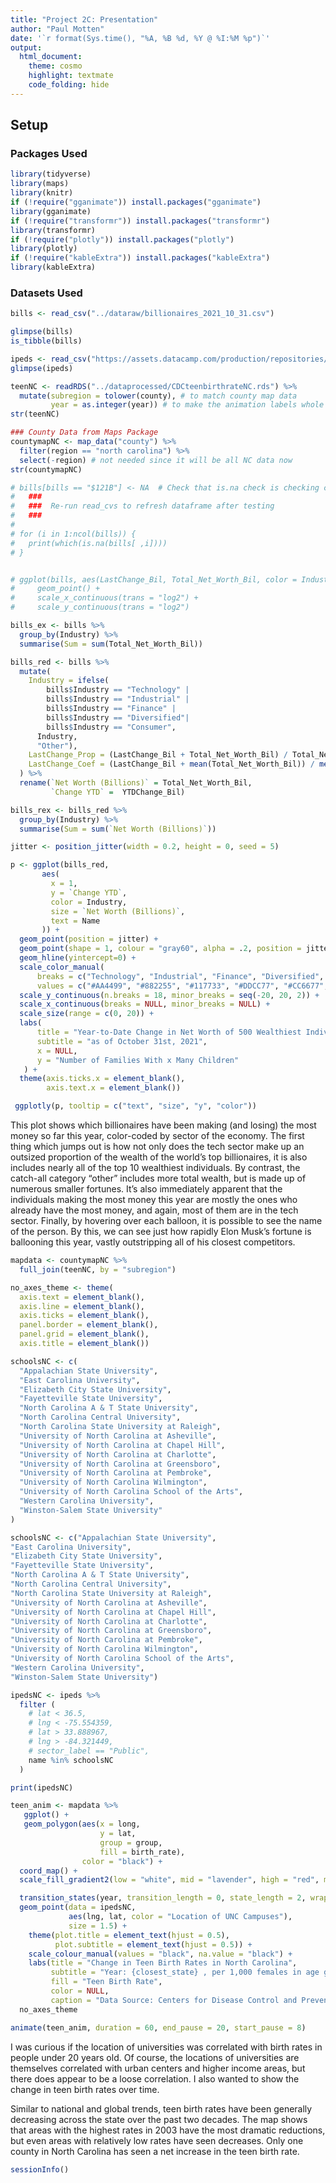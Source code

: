 ```yaml
---
title: "Project 2C: Presentation"
author: "Paul Motten"
date: '`r format(Sys.time(), "%A, %B %d, %Y @ %I:%M %p")`'
output: 
  html_document: 
    theme: cosmo
    highlight: textmate
    code_folding: hide
---
```


## Setup

### Packages Used

```r
library(tidyverse)
library(maps)
library(knitr)
if (!require("gganimate")) install.packages("gganimate")
library(gganimate)
if (!require("transformr")) install.packages("transformr")
library(transformr)
if (!require("plotly")) install.packages("plotly")
library(plotly)
if (!require("kableExtra")) install.packages("kableExtra")
library(kableExtra)
```


### Datasets Used

```r
bills <- read_csv("../dataraw/billionaires_2021_10_31.csv")

glimpse(bills)
is_tibble(bills)

ipeds <- read_csv("https://assets.datacamp.com/production/repositories/1942/datasets/18a000cf70d2fe999c6a6f2b28a7dc9813730e74/ipeds.csv")
glimpse(ipeds)

teenNC <- readRDS("../dataprocessed/CDCteenbirthrateNC.rds") %>% 
  mutate(subregion = tolower(county), # to match county map data
         year = as.integer(year)) # to make the animation labels whole numbers
str(teenNC)

### County Data from Maps Package
countymapNC <- map_data("county") %>% 
  filter(region == "north carolina") %>% 
  select(-region) # not needed since it will be all NC data now
str(countymapNC)

```

```r

# bills[bills == "$121B"] <- NA  # Check that is.na check is checking correctly.  
#   ###
#   ###  Re-run read_cvs to refresh dataframe after testing
#   ###
#
# for (i in 1:ncol(bills)) {
#   print(which(is.na(bills[ ,i])))
# }


# ggplot(bills, aes(LastChange_Bil, Total_Net_Worth_Bil, color = Industry)) +
#     geom_point() +
#     scale_x_continuous(trans = "log2") +
#     scale_y_continuous(trans = "log2") 

bills_ex <- bills %>%
  group_by(Industry) %>%
  summarise(Sum = sum(Total_Net_Worth_Bil))

bills_red <- bills %>%
  mutate(
    Industry = ifelse(
        bills$Industry == "Technology" |
        bills$Industry == "Industrial" |
        bills$Industry == "Finance" |
        bills$Industry == "Diversified"|
        bills$Industry == "Consumer",
      Industry,
      "Other"),
    LastChange_Prop = (LastChange_Bil + Total_Net_Worth_Bil) / Total_Net_Worth_Bil,
    LastChange_Coef = (LastChange_Bil + mean(Total_Net_Worth_Bil)) / mean(Total_Net_Worth_Bil)
  ) %>%
  rename(`Net Worth (Billions)` = Total_Net_Worth_Bil,
         `Change YTD` =  YTDChange_Bil)

bills_rex <- bills_red %>%
  group_by(Industry) %>%
  summarise(Sum = sum(`Net Worth (Billions)`))


```


```r

jitter <- position_jitter(width = 0.2, height = 0, seed = 5)

p <- ggplot(bills_red,
       aes(
         x = 1,
         y = `Change YTD`,
         color = Industry,
         size = `Net Worth (Billions)`,
         text = Name
       )) +
  geom_point(position = jitter) +
  geom_point(shape = 1, colour = "gray60", alpha = .2, position = jitter)+ 
  geom_hline(yintercept=0) +
  scale_color_manual(
      breaks = c("Technology", "Industrial", "Finance", "Diversified", "Consumer", "Other"),
      values = c("#AA4499", "#882255", "#117733", "#DDCC77", "#CC6677", "#88CCEE")) +
  scale_y_continuous(n.breaks = 18, minor_breaks = seq(-20, 20, 2)) +
  scale_x_continuous(breaks = NULL, minor_breaks = NULL) +
  scale_size(range = c(0, 20)) +
  labs(
      title = "Year-to-Date Change in Net Worth of 500 Wealthiest Individuals",
      subtitle = "as of October 31st, 2021",
      x = NULL,
      y = "Number of Families With x Many Children"
   ) + 
  theme(axis.ticks.x = element_blank(),
        axis.text.x = element_blank())

 ggplotly(p, tooltip = c("text", "size", "y", "color"))

```


This plot shows which billionaires have been making (and losing) the most money so far this year, color-coded by sector of the economy.  The first thing which jumps out is how not only does the tech sector make up an outsized proportion of the wealth of the world's top billionaires, it is also includes nearly all of the top 10 wealthiest individuals.  By contrast, the catch-all category "other" includes more total wealth, but is made up of numerous smaller fortunes.  It's also immediately apparent that the individuals making the most money this year are mostly the ones who already have the most money, and again, most of them are in the tech sector.  Finally, by hovering over each balloon, it is possible to see the name of the person.  By this, we can see just how rapidly Elon Musk's fortune is ballooning this year, vastly outstripping all of his closest competitors. 


```r
mapdata <- countymapNC %>% 
  full_join(teenNC, by = "subregion")
```


```r
no_axes_theme <- theme(
  axis.text = element_blank(),
  axis.line = element_blank(),
  axis.ticks = element_blank(),
  panel.border = element_blank(),
  panel.grid = element_blank(),
  axis.title = element_blank())
```

```r

schoolsNC <- c(
  "Appalachian State University",
  "East Carolina University",
  "Elizabeth City State University",
  "Fayetteville State University",
  "North Carolina A & T State University",
  "North Carolina Central University",
  "North Carolina State University at Raleigh",
  "University of North Carolina at Asheville",
  "University of North Carolina at Chapel Hill",
  "University of North Carolina at Charlotte",
  "University of North Carolina at Greensboro",
  "University of North Carolina at Pembroke",
  "University of North Carolina Wilmington",
  "University of North Carolina School of the Arts",
  "Western Carolina University",
  "Winston-Salem State University"
)

schoolsNC <- c("Appalachian State University",
"East Carolina University",
"Elizabeth City State University",
"Fayetteville State University",
"North Carolina A & T State University",
"North Carolina Central University",
"North Carolina State University at Raleigh",
"University of North Carolina at Asheville",
"University of North Carolina at Chapel Hill",
"University of North Carolina at Charlotte",
"University of North Carolina at Greensboro",
"University of North Carolina at Pembroke",
"University of North Carolina Wilmington",
"University of North Carolina School of the Arts",
"Western Carolina University",
"Winston-Salem State University")

ipedsNC <- ipeds %>%
  filter (
    # lat < 36.5,
    # lng < -75.554359,
    # lat > 33.888967,
    # lng > -84.321449,
    # sector_label == "Public",
    name %in% schoolsNC
  )

print(ipedsNC)

```



```r

teen_anim <- mapdata %>%
   ggplot() +
   geom_polygon(aes(x = long, 
                    y = lat, 
                    group = group, 
                    fill = birth_rate),
                color = "black") +
  coord_map() +
  scale_fill_gradient2(low = "white", mid = "lavender", high = "red", midpoint = 30) +

  transition_states(year, transition_length = 0, state_length = 2, wrap = TRUE) +           #
  geom_point(data = ipedsNC, 
             aes(lng, lat, color = "Location of UNC Campuses"),
             size = 1.5) +
    theme(plot.title = element_text(hjust = 0.5),
          plot.subtitle = element_text(hjust = 0.5)) +
    scale_colour_manual(values = "black", na.value = "black") +
    labs(title = "Change in Teen Birth Rates in North Carolina",
         subtitle = "Year: {closest_state} , per 1,000 females in age group 15–19 years",     #
         fill = "Teen Birth Rate",
         color = NULL,
         caption = "Data Source: Centers for Disease Control and Prevention") +
  no_axes_theme

animate(teen_anim, duration = 60, end_pause = 20, start_pause = 8)

```


I was curious if the location of universities was correlated with birth rates in people under 20 years old.  Of course, the locations of universities are themselves correlated with urban centers and higher income areas, but there does appear to be a loose correlation.  I also wanted to show the change in teen birth rates over time.

Similar to national and global trends, teen birth rates have been generally decreasing across the state over the past two decades.  The map shows that areas with the highest rates in 2003 have the most dramatic reductions, but even areas with relatively low rates have seen decreases.  Only one county in North Carolina has seen a net increase in the teen birth rate.


```r
sessionInfo()
```
